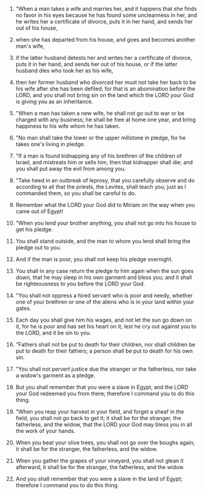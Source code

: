 
1. "When a man takes a wife and marries her, and it happens that she finds no favor in his eyes because he has found some uncleanness in her, and he writes her a certificate of divorce, puts it in her hand, and sends her out of his house,

2. when she has departed from his house, and goes and becomes another man's wife,

3. if the latter husband detests her and writes her a certificate of divorce, puts it in her hand, and sends her out of his house, or if the latter husband dies who took her as his wife,

4. then her former husband who divorced her must not take her back to be his wife after she has been defiled; for that is an abomination before the LORD, and you shall not bring sin on the land which the LORD your God is giving you as an inheritance.

5. "When a man has taken a new wife, he shall not go out to war or be charged with any business; he shall be free at home one year, and bring happiness to his wife whom he has taken.

6. "No man shall take the lower or the upper millstone in pledge, for he takes one's living in pledge.

7. "If a man is found kidnapping any of his brethren of the children of Israel, and mistreats him or sells him, then that kidnapper shall die; and you shall put away the evil from among you.

8. "Take heed in an outbreak of leprosy, that you carefully observe and do according to all that the priests, the Levites, shall teach you; just as I commanded them, so you shall be careful to do.

9. Remember what the LORD your God did to Miriam on the way when you came out of Egypt!

10. "When you lend your brother anything, you shall not go into his house to get his pledge.

11. You shall stand outside, and the man to whom you lend shall bring the pledge out to you.

12. And if the man is poor, you shall not keep his pledge overnight.

13. You shall in any case return the pledge to him again when the sun goes down, that he may sleep in his own garment and bless you; and it shall be righteousness to you before the LORD your God.

14. "You shall not oppress a hired servant who is poor and needy, whether one of your brethren or one of the aliens who is in your land within your gates.

15. Each day you shall give him his wages, and not let the sun go down on it, for he is poor and has set his heart on it; lest he cry out against you to the LORD, and it be sin to you.

16. "Fathers shall not be put to death for their children, nor shall children be put to death for their fathers; a person shall be put to death for his own sin.

17. "You shall not pervert justice due the stranger or the fatherless, nor take a widow's garment as a pledge.

18. But you shall remember that you were a slave in Egypt, and the LORD your God redeemed you from there; therefore I command you to do this thing.

19. "When you reap your harvest in your field, and forget a sheaf in the field, you shall not go back to get it; it shall be for the stranger, the fatherless, and the widow, that the LORD your God may bless you in all the work of your hands.

20. When you beat your olive trees, you shall not go over the boughs again; it shall be for the stranger, the fatherless, and the widow.

21. When you gather the grapes of your vineyard, you shall not glean it afterward; it shall be for the stranger, the fatherless, and the widow.

22. And you shall remember that you were a slave in the land of Egypt; therefore I command you to do this thing.


